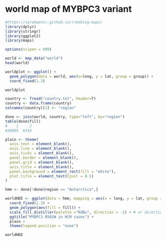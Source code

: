 
# world map of MYBPC3 variant

```r
#https://sarahpenir.github.io/r/making-maps/
library(dplyr)
library(stringr)
library(ggplot2)
library(maps)

options(scipen = 999)

world <- map_data("world")
head(world)

worldplot <- ggplot() +
  geom_polygon(data = world, aes(x=long, y = lat, group = group)) + 
  coord_fixed(1.3)

worldplot

country <- fread("country.txt", header=T)
country <- data.frame(country)
colnames(country)[1] <- "region" 

done <- join(world, country, type="left", by="region")
table(done$fill)
#    1     2 
#20605  6743

plain <- theme(
  axis.text = element_blank(),
  axis.line = element_blank(),
  axis.ticks = element_blank(),
  panel.border = element_blank(),
  panel.grid = element_blank(),
  axis.title = element_blank(),
  panel.background = element_rect(fill = "white"),
  plot.title = element_text(hjust = 0.5)
)

hmm <- done[!done$region == "Antarctica",]

worldHDI <- ggplot(data = hmm, mapping = aes(x = long, y = lat, group = group)) + 
  coord_fixed(1.3) +
  geom_polygon(aes(fill = fill)) +
  scale_fill_distiller(palette ="RdBu", direction = -1) + # or direction=1
  ggtitle("MYBPC3 R502W in HCM cases") +
  plain +
  theme(legend.position = "none")

worldHDI
```
